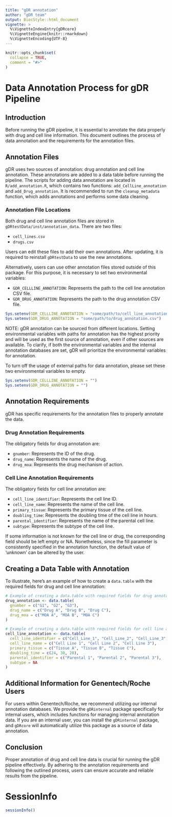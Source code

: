 ```yaml
---
title: "gDR annotation"
author: "gDR team"
output: BiocStyle::html_document
vignette: >
  %\VignetteIndexEntry{gDRcore}
  %\VignetteEngine{knitr::rmarkdown}
  %\VignetteEncoding{UTF-8}
---
```


```r
knitr::opts_chunk$set(
  collapse = TRUE,
  comment = "#>"
)
```

# Data Annotation Process for gDR Pipeline

## Introduction
Before running the gDR pipeline, it is essential to annotate the data properly with drug and cell line information. This document outlines the process of data annotation and the requirements for the annotation files.

## Annotation Files
gDR uses two sources of annotation: drug annotation and cell line annotation. These annotations are added to a data table before running the pipeline. The scripts for adding data annotation are located in `R/add_annotation.R`, which contains two functions: `add_CellLine_annotation` and `add_Drug_annotation`. It is recommended to run the `cleanup_metadata` function, which adds annotations and performs some data cleaning.

### Annotation File Locations
Both drug and cell line annotation files are stored in `gDRtestData/inst/annotation_data`. There are two files:

- `cell_lines.csv`
- `drugs.csv`

Users can edit these files to add their own annotations. After updating, it is required to reinstall `gDRtestData` to use the new annotations.

Alternatively, users can use other annotation files stored outside of this package. For this purpose, it is necessary to set two environmental variables:

- `GDR_CELLLINE_ANNOTATION`: Represents the path to the cell line annotation CSV file.
- `GDR_DRUG_ANNOTATION`: Represents the path to the drug annotation CSV file.

```r
Sys.setenv(GDR_CELLLINE_ANNOTATION = "some/path/to/cell_line_annotation.csv")
Sys.setenv(GDR_DRUG_ANNOTATION = "some/path/to/drug_annotation.csv")
```


NOTE: gDR annotation can be sourced from different locations. Setting environmental variables with paths for annotation has the highest priority and will be used as the first source of annotation, even if other sources are available. To clarify, if both the environmental variables and the internal annotation databases are set, gDR will prioritize the environmental variables for annotation.

To turn off the usage of external paths for data annotation, please set these two environmental variables to empty.

```r
Sys.setenv(GDR_CELLLINE_ANNOTATION = "")
Sys.setenv(GDR_DRUG_ANNOTATION = "")
```



## Annotation Requirements
gDR has specific requirements for the annotation files to properly annotate the data.

### Drug Annotation Requirements
The obligatory fields for drug annotation are:

- `gnumber`: Represents the ID of the drug.
- `drug_name`: Represents the name of the drug.
- `drug_moa`: Represents the drug mechanism of action.

### Cell Line Annotation Requirements
The obligatory fields for cell line annotation are:

- `cell_line_identifier`: Represents the cell line ID.
- `cell_line_name`: Represents the name of the cell line.
- `primary_tissue`: Represents the primary tissue of the cell line.
- `doubling_time`: Represents the doubling time of the cell line in hours.
- `parental_identifier`: Represents the name of the parental cell line.
- `subtype`: Represents the subtype of the cell line.

If some information is not known for the cell line or drug, the corresponding field should be left empty or NA. Nonetheless, since the fill parameter is consistently specified in the annotation function, the default value of 'unknown' can be altered by the user.

## Creating a Data Table with Annotation
To illustrate, here's an example of how to create a `data.table` with the required fields for drug and cell line annotation:

```r
# Example of creating a data.table with required fields for drug annotation
drug_annotation <- data.table(
  gnumber = c("G1", "G2", "G3"),
  drug_name = c("Drug A", "Drug B", "Drug C"),
  drug_moa = c("MOA A", "MOA B", "MOA C")
)

# Example of creating a data.table with required fields for cell line annotation
cell_line_annotation <- data.table(
  cell_line_identifier = c("Cell_Line_1", "Cell_Line_2", "Cell_Line_3"),
  cell_line_name = c("Cell Line 1", "Cell Line 2", "Cell Line 3"),
  primary_tissue = c("Tissue A", "Tissue B", "Tissue C"),
  doubling_time = c(24, 30, 28),
  parental_identifier = c("Parental 1", "Parental 2", "Parental 3"),
  subtype = NA
)
```

## Additional Information for Genentech/Roche Users
For users within Genentech/Roche, we recommend utilizing our internal annotation databases. We provide the `gDRinternal` package specifically for internal users, which includes functions for managing internal annotation data. If you are an internal user, you can install the `gDRinternal` package, and `gDRcore` will automatically utilize this package as a source of data annotation.


## Conclusion
Proper annotation of drug and cell line data is crucial for running the gDR pipeline effectively. By adhering to the annotation requirements and following the outlined process, users can ensure accurate and reliable results from the pipeline.

# SessionInfo {-}

```r
sessionInfo()
```
